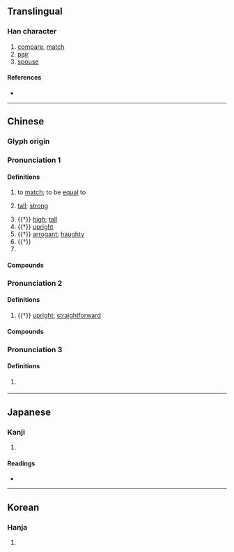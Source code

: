 {{character info/new}}
==Translingual==

===Han character===
{{Han char|rn=9|rad=人|as=04|sn=6|four=20217|canj=OYHN|ids=⿰亻亢}}

# [[compare]], [[match]]
# [[pair]]
# [[spouse]]

====References====
* {{Han ref|kx=0095.140|dkj=00431|dj=0201.140|hdz=10126.010|uh=4F09|ud=20233|bh=A5EA|bd=42474}}

----

==Chinese==
{{zh-forms}}

===Glyph origin===
{{Han etym}}

===Pronunciation 1===
{{zh-pron
|m=kàng
|c=kong3
|mc=y
|oc=y
|cat=v,a
}}

====Definitions====
{{zh-hanzi}}

# {{lb|zh|literary}} to [[match]]; to be [[equal]] to
#: {{zh-x|伉儷|[literary] married couple}}
# {{lb|zh|literary}} [[tall]]; [[strong]]
# {{†}} [[high]]; [[tall]]
# {{†}} [[upright]]
# {{†}} [[arrogant]]; [[haughty]]
# {{†}} {{zh-alt-form|抗|to [[resist]]}}
# {{surname|lang=zh}}

====Compounds====
{{zh-der|伉王|伉行|伉合|伉壯|伉健|伉俠|分庭伉禮|伉儷|狼伉|榮諧伉儷|賢伉儷}}

===Pronunciation 2===
{{zh-pron
|m=gāng
|cat=a
}}

====Definitions====
{{zh-hanzi}}

# {{†}} [[upright]]; [[straightforward]]

====Compounds====
{{zh-der|伉伉|伉直|伉行|伉俠|伉浪|伉爽|伉厲}}

===Pronunciation 3===
{{zh-pron
|m=kǎng
|cat=a
}}

====Definitions====
{{zh-hanzi}}

# {{lb|zh|historical}} {{n-g|A person's name.}}

----

==Japanese==

===Kanji===
{{ja-kanji|grade=|rs=人04}}

# {{defn|lang=ja|sort=人04}}

====Readings====
* {{ja-readings|on=[[こう]] (kō)|kun=[[たぐい]] (tagui), [[ならぶ]] (narabu)}}

----

==Korean==

===Hanja===
{{ko-hanja|hangeul=항|rv=hang|mr=hang}}

# {{defn|lang=ko|sort=人04}}
